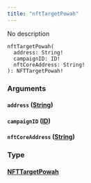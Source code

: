 ```yaml
---
title: "nftTargetPowah"
---
```


No description

```
nftTargetPowah(
  address: String!
  campaignID: ID!
  nftCoreAddress: String!
): NFTTargetPowah!

```

### Arguments[](#arguments "Direct link to heading")

#### `address` ([String](/developer/graphql-api/references/scalars/string))[](#address-string "Direct link to heading")

#### `campaignID` ([ID](/developer/graphql-api/references/scalars/id))[](#campaignid-id "Direct link to heading")

#### `nftCoreAddress` ([String](/developer/graphql-api/references/scalars/string))[](#nftcoreaddress-string "Direct link to heading")

### Type[](#type "Direct link to heading")

#### [NFTTargetPowah](/developer/graphql-api/references/objects/nfttarget-powah)[](#nfttargetpowah "Direct link to heading")
